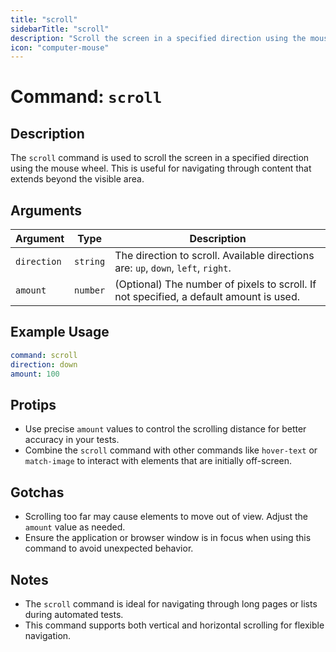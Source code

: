 ```yaml
---
title: "scroll"
sidebarTitle: "scroll"
description: "Scroll the screen in a specified direction using the mouse wheel."
icon: "computer-mouse"
---
```


# Command: `scroll`

## Description
The `scroll` command is used to scroll the screen in a specified direction using the mouse wheel. This is useful for navigating through content that extends beyond the visible area.

## Arguments
| Argument    | Type     | Description                                                                 |
|-------------|----------|-----------------------------------------------------------------------------|
| `direction` | `string` | The direction to scroll. Available directions are: `up`, `down`, `left`, `right`. |
| `amount`    | `number` | (Optional) The number of pixels to scroll. If not specified, a default amount is used. |

## Example Usage
```yaml
command: scroll
direction: down
amount: 100
```

## Protips
- Use precise `amount` values to control the scrolling distance for better accuracy in your tests.
- Combine the `scroll` command with other commands like `hover-text` or `match-image` to interact with elements that are initially off-screen.

## Gotchas
- Scrolling too far may cause elements to move out of view. Adjust the `amount` value as needed.
- Ensure the application or browser window is in focus when using this command to avoid unexpected behavior.

## Notes
- The `scroll` command is ideal for navigating through long pages or lists during automated tests.
- This command supports both vertical and horizontal scrolling for flexible navigation.

